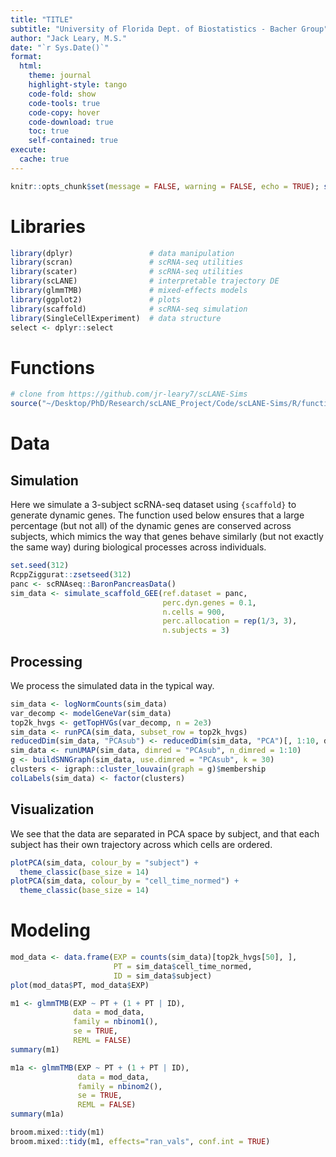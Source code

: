 ```yaml
---
title: "TITLE"
subtitle: "University of Florida Dept. of Biostatistics - Bacher Group"
author: "Jack Leary, M.S."
date: "`r Sys.Date()`"
format:
  html:
    theme: journal
    highlight-style: tango
    code-fold: show
    code-tools: true
    code-copy: hover
    code-download: true
    toc: true
    self-contained: true
execute: 
  cache: true
---
```


```r
knitr::opts_chunk$set(message = FALSE, warning = FALSE, echo = TRUE); set.seed(312)  # lucky seed
```

# Libraries 

```r
library(dplyr)                 # data manipulation 
library(scran)                 # scRNA-seq utilities 
library(scater)                # scRNA-seq utilities 
library(scLANE)                # interpretable trajectory DE 
library(glmmTMB)               # mixed-effects models 
library(ggplot2)               # plots 
library(scaffold)              # scRNA-seq simulation 
library(SingleCellExperiment)  # data structure 
select <- dplyr::select
```

# Functions

```r
# clone from https://github.com/jr-leary7/scLANE-Sims 
source("~/Desktop/PhD/Research/scLANE_Project/Code/scLANE-Sims/R/functions.R")
```

# Data 

## Simulation

Here we simulate a 3-subject scRNA-seq dataset using `{scaffold}` to generate dynamic genes. The function used below ensures that a large percentage (but not all) of the dynamic genes are conserved across subjects, which mimics the way that genes behave similarly (but not exactly the same way) during biological processes across individuals. 

```r
set.seed(312)
RcppZiggurat::zsetseed(312)
panc <- scRNAseq::BaronPancreasData()
sim_data <- simulate_scaffold_GEE(ref.dataset = panc, 
                                  perc.dyn.genes = 0.1, 
                                  n.cells = 900, 
                                  perc.allocation = rep(1/3, 3), 
                                  n.subjects = 3)
```

## Processing 

We process the simulated data in the typical way. 

```r
sim_data <- logNormCounts(sim_data)
var_decomp <- modelGeneVar(sim_data)
top2k_hvgs <- getTopHVGs(var_decomp, n = 2e3)
sim_data <- runPCA(sim_data, subset_row = top2k_hvgs)
reducedDim(sim_data, "PCAsub") <- reducedDim(sim_data, "PCA")[, 1:10, drop = FALSE]
sim_data <- runUMAP(sim_data, dimred = "PCAsub", n_dimred = 1:10)
g <- buildSNNGraph(sim_data, use.dimred = "PCAsub", k = 30)
clusters <- igraph::cluster_louvain(graph = g)$membership
colLabels(sim_data) <- factor(clusters)
```

## Visualization 

We see that the data are separated in PCA space by subject, and that each subject has their own trajectory across which cells are ordered. 

```r
plotPCA(sim_data, colour_by = "subject") + 
  theme_classic(base_size = 14)
plotPCA(sim_data, colour_by = "cell_time_normed") + 
  theme_classic(base_size = 14)
```

# Modeling 

```r
mod_data <- data.frame(EXP = counts(sim_data)[top2k_hvgs[50], ], 
                       PT = sim_data$cell_time_normed, 
                       ID = sim_data$subject)
plot(mod_data$PT, mod_data$EXP)
```


```r
m1 <- glmmTMB(EXP ~ PT + (1 + PT | ID), 
              data = mod_data, 
              family = nbinom1(), 
              se = TRUE, 
              REML = FALSE)
summary(m1)
```

```r
m1a <- glmmTMB(EXP ~ PT + (1 + PT | ID), 
               data = mod_data, 
               family = nbinom2(), 
               se = TRUE, 
               REML = FALSE)
summary(m1a)
```

```r
broom.mixed::tidy(m1)
broom.mixed::tidy(m1, effects="ran_vals", conf.int = TRUE)
```
